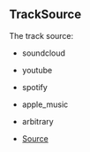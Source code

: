 ## TrackSource
The track source:
- soundcloud
- youtube
- spotify
- apple_music
- arbitrary



- [Source](https://github.com/Androz2091/discord-player/blob/a2c576b/packages/discord-player/src/types/types.ts#L64)